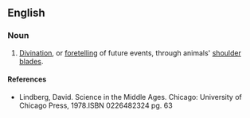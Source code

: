 ==English==
===Noun===
{{en-noun|-}}
# [[divination|Divination]], or [[foretelling]] of future events, through animals' [[shoulder blade]]s.

====References====
*Lindberg, David. Science in the Middle Ages. Chicago: University of Chicago Press, 1978.ISBN 0226482324 pg. 63